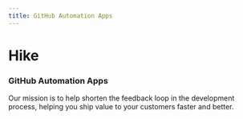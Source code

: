 ```yaml
---
title: GitHub Automation Apps
---
```



# Hike

### GitHub Automation Apps

Our mission is to help shorten the feedback loop in the development process, helping you ship value to your customers faster and better.
